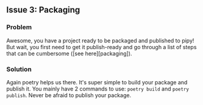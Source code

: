 ## Issue 3: Packaging

### Problem

Awesome, you have a project ready to be packaged and published to pipy! But wait, you first need to
get it publish-ready and go through a list of steps that can be cumbersome ([see here][packaging]).

### Solution

Again poetry helps us there. It's super simple to build your package and publish it. You mainly have
2 commands to use: `poetry build` and `poetry publish`. Never be afraid to publish your package.
